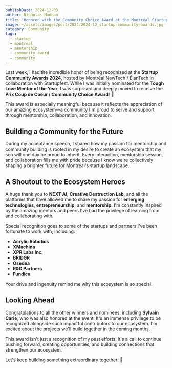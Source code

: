 ```yaml
---
publishDate: 2024-12-03
author: Nicholas Nadeau
title: 'Honored with the Community Choice Award at the Montréal Startup Community Awards 2024'
image: ~/assets/images/post/2024/2024-12_startup-community-awards.jpg
category: Community
tags:
  - startup
  - montreal
  - mentorship
  - community award
  - community
---
```


Last week, I had the incredible honor of being recognized at the **Startup Community Awards 2024**, hosted by Montréal NewTech / ÉlanTech in collaboration with Startupfest. While I was initially nominated for the **Tough Love Mentor of the Year**, I was surprised and deeply moved to receive the **Prix Coup de Coeur / Community Choice Award**! 🎉

This award is especially meaningful because it reflects the appreciation of our amazing ecosystem—a community I'm proud to serve and support through mentorship, collaboration, and innovation.

## Building a Community for the Future

During my acceptance speech, I shared how my passion for mentorship and community building is rooted in my desire to create an ecosystem that my son will one day be proud to inherit. Every interaction, mentorship session, and collaboration fills me with pride because I know we're collectively shaping a brighter future for Montréal's startup landscape.

## A Shoutout to the Ecosystem Heroes

A huge thank you to **NEXT AI**, **Creative Destruction Lab**, and all the platforms that have allowed me to share my passion for **emerging technologies**, **entrepreneurship**, and **mentorship**. I'm constantly inspired by the amazing mentors and peers I've had the privilege of learning from and collaborating with.

Special recognition goes to some of the startups and partners I've been fortunate to work with, including:

- **Acrylic Robotics**
- **XMachina**
- **XPR Labs Inc.**
- **BRIDGR**
- **Osedea**
- **R&D Partners**
- **Fundica**

Your drive and ingenuity remind me why this ecosystem is so special.

## Looking Ahead

Congratulations to all the other winners and nominees, including **Sylvain Carle**, who was also honored at the event. It's an immense privilege to be recognized alongside such impactful contributors to our ecosystem. I'm excited about the projects we'll build together in the coming months.

This award isn't just a recognition of my past efforts; it's a call to continue pushing forward, creating opportunities, and building connections that strengthen our ecosystem.

Let's keep building something extraordinary together! 🚀

